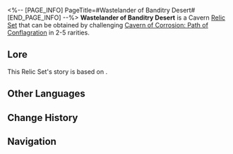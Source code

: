 <%-- [PAGE_INFO]
PageTitle=#Wastelander of Banditry Desert#
[END_PAGE_INFO] --%>
{{Relic Set Infobox
|id           = 81124
|image1       = Item Wastelander of Banditry Desert.png{{subst:void|<!--$UPLOAD:<<SpriteOutput/ItemFigures/71011.png>-<Item Wastelander of Banditry Desert.png>-<Relic Icons>>-->}}
|type         = Cavern Relic
|2pcBonus     = Increases Imaginary DMG by 10%.
|4pcBonus     = When dealing DMG to debuffed enemy targets, the wearer has their CRIT Rate increased by 10%. And when they deal DMG to Imprisoned enemy targets, their CRIT DMG increases by 20%.
|head         = Wastelander's Breathing Mask
|hand         = Wastelander's Desert Terminal
|body         = Wastelander's Friar Robe
|feet         = Wastelander's Powered Greaves
|rarity       = 2345
|source2.1    = [[Cavern of Corrosion: Path of Conflagration]]
|source3.1    = [[Cavern of Corrosion: Path of Conflagration]]
|source4.1    = [[Cavern of Corrosion: Path of Conflagration]]
|source5.1    = [[Cavern of Corrosion: Path of Conflagration]]
|source5.2    = [[Synthesize Relics]]
|utility1     = 
|utility2     = 
|utility3     = 
}}
'''Wastelander of Banditry Desert''' is a Cavern [[Relic/Sets|Relic Set]] that can be obtained by challenging [[Cavern of Corrosion: Path of Conflagration]] in 2-5{{Icon/Stars|1}} rarities.

==Lore==
This Relic Set's story is based on {{tx}}.
{{Relic Lore|Wastelander of Banditry Desert}}

==Other Languages==
{{Other Languages
|en   = Wastelander of Banditry Desert
|zhs  = 盗匪荒漠的废土客
|zht  = 盜匪荒漠的廢土客
|ja   = 荒地で盗みを働く廃土客
|ko   = 황무지의 도적, 황야인
|es   = Habitante del yermo de los bandidos
|fr   = Ferrailleur du désert des bandits
|ru   = Головорез бандитской пустыни
|th   = Wastelander of Banditry Desert
|vi   = Kẻ Hoang Dã Sa Mạc
|de   = Ödländer aus der Räuberwüste
|id   = Wastelander of Banditry Desert
|pt   = Andarilho do Deserto da Bandidagem
}}

==Change History==
{{Change History|1.0}}

==Navigation==
{{Relic Set Navbox}}